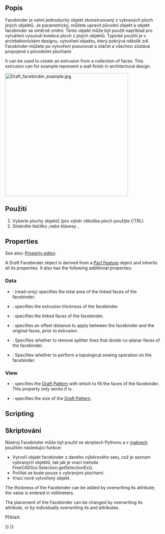 <languages/>

{{Docnav
|[[Draft_Point|Point]]
|[[Draft_ShapeString|ShapeString]]
|[[Draft_Workbench|Draft]]
|IconL=Draft_Point.svg 
|IconR=Draft_ShapeString.svg 
|IconC=Workbench_Draft.svg
}}

<div class="mw-translate-fuzzy">
{{GuiCommand/cs|Name=Draft_Facebinder|Workbenches=[[Draft_Workbench/cs|Kreslení]], [[Arch_Workbench/cs|Architektura]]|MenuLocation=Draft → Facebinder|Shortcut=F F}}
</div>

<span id="Description"></span>
==Popis==

<div class="mw-translate-fuzzy">
Facebinder je velmi jednoduchý objekt zkonstruovaný z vybraných ploch jiných objektů. Je parametrický, můžete upravit původní objekt a objekt facebinder se úměrně změní. Tento objekt může být použit například pro vytváření vysunutí kolekce ploch z jiných objektů. Typické použití je v architektonickém designu, vytvoření objektu, který pokrývá několik zdí. Facebinder můžete po vytvoření posunovat a otáčet a všechno zůstává propojené s původními plochami
</div>

It can be used to create an extrusion from a collection of faces. This extrusion can for example represent a wall finish in architectural design.

[[Image:Draft_facebinder_example.jpg|400px]]
{{Caption|Facebinder created from the faces of walls}}

<span id="Usage"></span>
==Použití==

<div class="mw-translate-fuzzy">
# Vyberte plochy objektů (pro výběr několika ploch použijte CTRL)
# Stiskněte tlačítko {{KEY| [[Image:Draft_Facebinder.png|16px]] [[Draft_Facebinder|Facebinder]]}},nebo klávesy {{KEY|F}}, {{KEY|F}}
</div>

== Properties ==

See also: [[Property_editor|Property editor]].

A Draft Facebinder object is derived from a [[Part_Feature|Part Feature]] object and inherits all its properties. It also has the following additional properties:

===Data===

{{TitleProperty|Draft}}

* {{PropertyData|Area|Area}}: (read-only) specifies the total area of the linked faces of the facebinder.
* {{PropertyData|Extrusion|Distance}}: specifies the extrusion thickness of the facebinder.
* {{PropertyData|Faces|LinkSubList}}: specifies the linked faces of the facebinder.
* {{PropertyData|Offset|Distance}}: specifies an offset distance to apply between the facebinder and the original faces, prior to extrusion.
* {{PropertyData|Remove Splitter|Bool}}: Specifies whether to remove splitter lines that divide co-planar faces of the facebinder.
* {{PropertyData|Sew|Bool}}: Specifies whether to perform a topological sewing operation on the facebinder.

=== View ===

{{TitleProperty|Draft}}

* {{PropertyView|Pattern|Enumeration}}: specifies the [[Draft_Pattern|Draft Pattern]] with which to fill the faces of the facebinder. This property only works if {{PropertyView|Display Mode}} is {{value|Flat Lines}}.
* {{PropertyView|Pattern Size|Float}}: specifies the size of the [[Draft_Pattern|Draft Pattern]].

==Scripting==

<div class="mw-translate-fuzzy">
==Skriptování==
</div>

<div class="mw-translate-fuzzy">
Nástroj Facebinder může být použit ve skriptech Pythonu a v [[macros/cs|makrech]] použitím následující funkce:
</div>

{{Code|code=
facebinder = make_facebinder(selectionset)
}}

<div class="mw-translate-fuzzy">
* Vytvoří objekt facebinder z daného výběrového setu, což je seznam vybraných objektů, tak jak je vrací metoda FreeCADGui.Selection.getSelectionEx().
* Počítat se bude pouze s vybranými plochami.
* Vrací nově vytvořený objekt.
</div>

{{Code|code=
PropertyLinkSubList = [tuple1, tuple2, tuple3, ...]
PropertyLinkSubList = [(object1, list1), (object2, list2), (object3, list3), ...]
PropertyLinkSubList = [(object1, ['Face1', 'Face4', 'Face6']), ...]
PropertyLinkSubList = [(object1, ('Face1', 'Face4', 'Face6')), ...]
}}

The thickness of the Facebinder can be added by overwriting its {{incode|Extrusion}} attribute; the value is entered in millimeters.

The placement of the Facebinder can be changed by overwriting its {{incode|Placement}} attribute, or by individually overwriting its {{incode|Placement.Base}} and {{incode|Placement.Rotation}} attributes.

Příklad:

{{Code|code=
import FreeCAD as App
import FreeCADGui as Gui
import Draft

doc = App.newDocument()

# Insert a solid box
box = doc.addObject("Part::Box", "Box")
box.Length = 2300
box.Width = 800
box.Height = 1000

# selection = Gui.Selection.getSelectionEx()
selection = [(box, ("Face1", "Face6"))]
facebinder = Draft.make_facebinder(selection)
facebinder.Extrusion = 50

doc.recompute()

facebinder.Placement.Base = App.Vector(1000, -1000, 100)
facebinder.ViewObject.ShapeColor = (0.99, 0.99, 0.4)

doc.recompute()
}}


{{Docnav
|[[Draft_Point|Point]]
|[[Draft_ShapeString|ShapeString]]
|[[Draft_Workbench|Draft]]
|IconL=Draft_Point.svg 
|IconR=Draft_ShapeString.svg 
|IconC=Workbench_Draft.svg
}}

{{Draft Tools navi{{#translation:}}}}
{{Userdocnavi{{#translation:}}}}